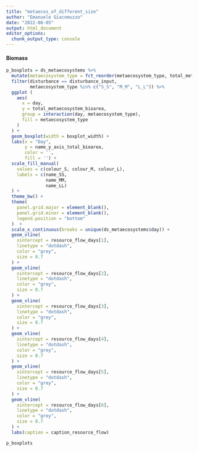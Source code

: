 ```yaml
---
title: "metaecos_of_different_size"
author: "Emanuele Giacomuzzo"
date: "2022-08-05"
output: html_document
editor_options: 
  chunk_output_type: console
---
```


#### Biomass {.tabset .tabset-pills}

```r
p_boxplots = ds_metaecosystems %>%
  mutate(metaecosystem_type = fct_reorder(metaecosystem_type, total_metaecosystem_bioarea)) %>%
  filter(disturbance == disturbance_input,
         metaecosystem_type %in% c("S_S", "M_M", "L_L")) %>%
  ggplot (
    aes(
      x = day,
      y = total_metaecosystem_bioarea,
      group = interaction(day, metaecosystem_type),
      fill = metaecosystem_type
    )
  ) +
  geom_boxplot(width = boxplot_width) +
  labs(x = "Day",
       y = name_y_axis_total_bioarea,
       color = '',
       fill = '') +
  scale_fill_manual(
    values = c(colour_S, colour_M, colour_L),
    labels = c(name_SS,
               name_MM,
               name_LL)
  ) +
  theme_bw() +
  theme(
    panel.grid.major = element_blank(),
    panel.grid.minor = element_blank(),
    legend.position = "bottom"
  )  +
  scale_x_continuous(breaks = unique(ds_metaecosystems$day)) +
  geom_vline(
    xintercept = resource_flow_days[1],
    linetype = "dotdash",
    color = "grey",
    size = 0.7
  ) +
  geom_vline(
    xintercept = resource_flow_days[2],
    linetype = "dotdash",
    color = "grey",
    size = 0.7
  ) +
  geom_vline(
    xintercept = resource_flow_days[3],
    linetype = "dotdash",
    color = "grey",
    size = 0.7
  ) +
  geom_vline(
    xintercept = resource_flow_days[4],
    linetype = "dotdash",
    color = "grey",
    size = 0.7
  ) +
  geom_vline(
    xintercept = resource_flow_days[5],
    linetype = "dotdash",
    color = "grey",
    size = 0.7
  ) +
  geom_vline(
    xintercept = resource_flow_days[6],
    linetype = "dotdash",
    color = "grey",
    size = 0.7
  ) +
  labs(caption = caption_resource_flow)

p_boxplots
```
